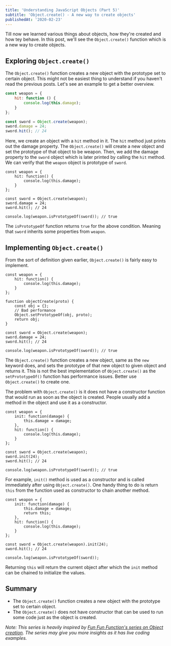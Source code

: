 ```yaml
---
title: 'Understanding JavaScript Objects (Part 5)'
subtitle: 'Object.create() - A new way to create objects'
publishedAt: '2020-02-23'
---
```


Till now we learned various things about objects, how they're created and how tey behave. In this post, we'll see the `Object.create()` function which is a new way to create objects.

## Exploring `Object.create()`

The `Object.create()` function creates a new object with the prototype set to certain object. This might not be easiest thing to understand if you haven't read the previous posts. Let's see an example to get a better overview.

```js
const weapon = {
	hit: function () {
		console.log(this.damage);
	}
};

const sword = Object.create(weapon);
sword.damage = 24;
sword.hit(); // 24
```

Here, we create an object with a `hit` method in it. The `hit` method just prints out the damage property. The `Object.create()` will create a new object and set the prototype of that object to be weapon. Then, we add the damage property to the `sword` object which is later printed by calling the `hit` method. We can verify that the `weapon` object is prototype of `sword`.

```js{11}
const weapon = {
	hit: function() {
		console.log(this.damage);
	}
};

const sword = Object.create(weapon);
sword.damage = 24;
sword.hit(); // 24

console.log(weapon.isPrototypeOf(sword)); // true
```

The `isPrototypeOf` function returns `true` for the above condition. Meaning that `sword` inherits some properties from `weapon`.

## Implementing `Object.create()`

From the sort of definition given earlier, `Object.create()` is fairly easy to implement.

```js{7-12}
const weapon = {
	hit: function() {
		console.log(this.damage);
	}
};

function objectCreate(proto) {
	const obj = {};
	// Bad performance
	Object.setPrototypeOf(obj, proto);
	return obj;
}

const sword = Object.create(weapon);
sword.damage = 24;
sword.hit(); // 24

console.log(weapon.isPrototypeOf(sword)); // true
```

The `Object.create()` function creates a new object, same as the `new` keyword does, and sets the prototype of that new object to given object and returns it. This is not the best implementation of `Object.create()` as the `setPrototypeOf()` function has performance issues. Better use `Object.create()` to create one.

The problem with `Object.create()` is it does not have a constructor function that would run as soon as the object is created. People usually add a method in the object and use it as a constructor.

```js{2-4}
const weapon = {
	init: function(damage) {
		this.damage = damage;
	},
	hit: function() {
		console.log(this.damage);
	}
};

const sword = Object.create(weapon);
sword.init(24);
sword.hit(); // 24

console.log(weapon.isPrototypeOf(sword)); // true
```

For example, `init()` method is used as a constructor and is called immediately after using `Object.create()`. One handy thing to do is return `this` from the function used as constructor to chain another method.

```js{4,11}
const weapon = {
	init: function(damage) {
		this.damage = damage;
		return this;
	},
	hit: function() {
		console.log(this.damage);
	}
};

const sword = Object.create(weapon).init(24);
sword.hit(); // 24

console.log(weapon.isPrototypeOf(sword));
```

Returning `this` will return the current object after which the `init` method can be chained to initialize the values.

## Summary

-   The `Object.create()` function creates a new object with the prototype set to certain object.
-   The `Object.create()` does not have constructor that can be used to run some code just as the object is created.

_Note: This series is heavily inspired by [Fun Fun Function's series on Object creation](https://www.youtube.com/playlist?list=PL0zVEGEvSaeHBZFy6Q8731rcwk0Gtuxub). The series may give you more insights as it has live coding examples._
